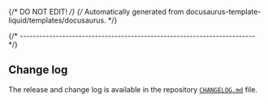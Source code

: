 {/* DO NOT EDIT! */}
{/* Automatically generated from docusaurus-template-liquid/templates/docusaurus. */}

{/* ------------------------------------------------------------------------ */}

## Change log

The release and change log is available in the repository
[`CHANGELOG.md`](https://github.com/{{githubProjectOrganization}}/{{githubProjectName}}/blob/{{branchMain}}/CHANGELOG.md) file.
